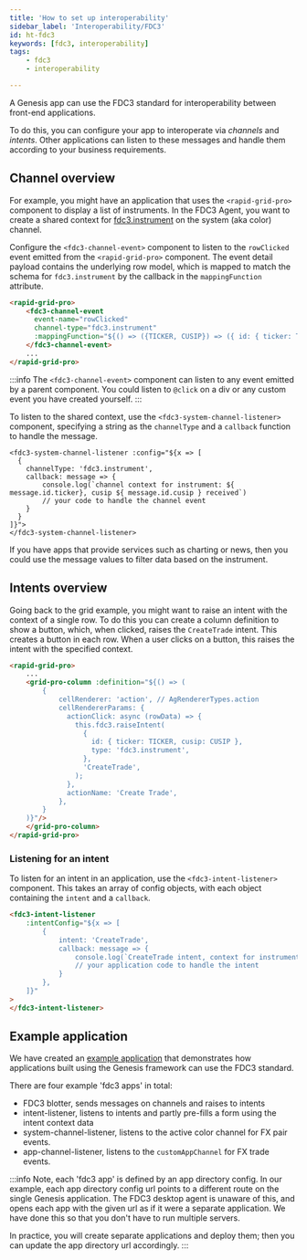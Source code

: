 ```yaml
---
title: 'How to set up interoperability'
sidebar_label: 'Interoperability/FDC3'
id: ht-fdc3
keywords: [fdc3, interoperability]
tags:
    - fdc3
    - interoperability

---
```





A Genesis app can use the FDC3 standard for interoperability between front-end applications. 

To do this, you can configure your app to interoperate via *channels* and *intents*. Other applications can listen to these messages and handle them according to your business requirements.

## Channel overview

For example, you might have an application that uses the `<rapid-grid-pro>` component to display a list of instruments. In the FDC3 Agent, you want to create a shared context for [fdc3.instrument](https://fdc3.finos.org/docs/intents/ref/ViewInstrument) on the system (aka color) channel.

Configure the `<fdc3-channel-event>` component to listen to the `rowClicked` event emitted from the `<rapid-grid-pro>` component. The event detail payload contains the underlying row model, which is mapped to match the schema for `fdc3.instrument` by the callback in the `mappingFunction` attribute.

```html
<rapid-grid-pro>
    <fdc3-channel-event
      event-name="rowClicked"
      channel-type="fdc3.instrument"
      :mappingFunction="${() => ({TICKER, CUSIP}) => ({ id: { ticker: TICKER, cusip: CUSIP }) }}">
    </fdc3-channel-event>
    ...
</rapid-grid-pro>
```

:::info
The `<fdc3-channel-event>` component can listen to any event emitted by a parent component. You could listen to `@click` on a div or any custom event you have created yourself.
:::

To listen to the shared context, use the `<fdc3-system-channel-listener>` component, specifying a string as the `channelType` and a `callback` function to handle the message.

```
<fdc3-system-channel-listener :config="${x => [
  {
    channelType: 'fdc3.instrument',
    callback: message => {
        console.log(`channel context for instrument: ${ message.id.ticker}, cusip ${ message.id.cusip } received`)
        // your code to handle the channel event
    }
  }
]}">
</fdc3-system-channel-listener>
```

If you have apps that provide services such as charting or news, then you could use the message values to filter data based on the instrument.

## Intents overview

Going back to the grid example, you might want to raise an intent with the context of a single row. To do this you can create a column definition to show a button, which, when clicked, raises the `CreateTrade` intent. This creates a button in each row. When a user clicks on a button, this raises the intent with the specified context.

```html
<rapid-grid-pro>
    ...
    <grid-pro-column :definition="${() => (
        {
            cellRenderer: 'action', // AgRendererTypes.action
            cellRendererParams: {
              actionClick: async (rowData) => {
                this.fdc3.raiseIntent(
                  {
                    id: { ticker: TICKER, cusip: CUSIP },
                    type: 'fdc3.instrument',
                  },
                  'CreateTrade',
                );
              },
              actionName: 'Create Trade',
            },
        }
    )}"/>
    </grid-pro-column>
</rapid-grid-pro>
```

### Listening for an intent
To listen for an intent in an application, use the `<fdc3-intent-listener>` component. This takes an array of config objects, with each object containing the `intent` and a `callback`.

```html
<fdc3-intent-listener
    :intentConfig="${x => [
        {
            intent: 'CreateTrade',
            callback: message => {
                console.log(`CreateTrade intent, context for instrument: ${ message.id.ticker}, cusip ${ message.id.cusip } received`);
                // your application code to handle the intent
            }
        },
    ]}"
>
</fdc3-intent-listener>
```

## Example application
We have created an [example application](https://github.com/genesislcap/platform-howto/tree/master/howto-fdc3) that demonstrates how applications built using the Genesis framework can use the FDC3 standard.

There are four example 'fdc3 apps' in total:

- FDC3 blotter, sends messages on channels and raises to intents
- intent-listener, listens to intents and partly pre-fills a form using the intent context data
- system-channel-listener, listens to the active color channel for FX pair events.
- app-channel-listener, listens to the `customAppChannel` for FX trade events.

:::info
Note, each 'fdc3 app' is defined by an app directory config. In our example, each app directory config url points to a different route on the single Genesis application. The FDC3 desktop agent is unaware of this, and opens each app with the given url as if it were a separate application. We have done this so that you don't have to run multiple servers.

In practice, you will create separate applications and deploy them; then you can update the app directory url accordingly.
:::

